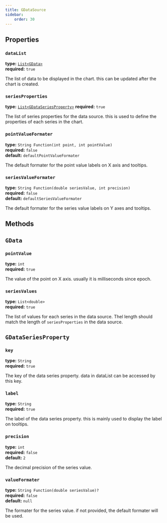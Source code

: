 ```yaml
---
title: GDataSource
sidebar: 
    order: 30
---
```


## Properties

### `dataList`

**type:** [`List<GData>`](#gdata)  
**required:** `true`

The list of data to be displayed in the chart. this can be updated after the chart is created.


### `seriesProperties`

**type:** [`List<GDataSeriesProperty>`](#gdataseriesproperty)
**required:** `true`  

The list of series properties for the data source. this is used to define the properties of each series in the chart.

### `pointValueFormater`

**type:** `String Function(int point, int pointValue)`  
**required:** `false`  
**default:** `defaultPointValueFormater`  

The default formater for the point value labels on X axis and tooltips.

### `seriesValueFormater`
**type:** `String Function(double seriesValue, int precision)`  
**required:** `false`  
**default:** `defaultSeriesValueFormater`  

The default formater for the series value labels on Y axes and tooltips.

## Methods



## `GData`

### `pointValue`  

**type:** `int`  
**required:** `true`

The value of the point on X axis. usually it is milliseconds since epoch.


### `seriesValues`  
**type:** `List<double>`  
**required:** `true`

The list of values for each series in the data source.
Thel length should match the length of `seriesProperties` in the data source.


## `GDataSeriesProperty`

### `key`
**type:** `String`  
**required:** `true`  

The key of the data series property. data in dataList can be accessed by this key.

### `label`
**type:** `String`  
**required:** `true`  

The label of the data series property. this is mainly used to display the label on tooltips.

### `precision`
**type:** `int`  
**required:** `false`  
**default:** `2`  

The decimal precision of the series value.

### `valueFormater`  
**type:** `String Function(double seriesValue)?`  
**required:** `false`  
**default:** `null`  

The formater for the series value. if not provided, the default formater will be used.


